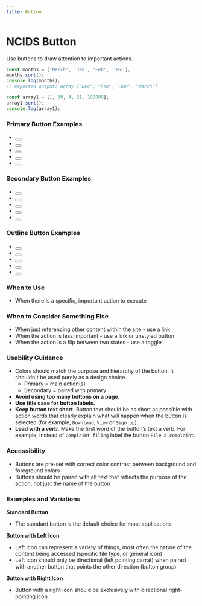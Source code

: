 ```yaml
---
title: Button
---
```



# NCIDS Button

Use buttons to draw attention to important actions.
```js
const months = ['March', 'Jan', 'Feb', 'Dec'];
months.sort();
console.log(months);
// expected output: Array ["Dec", "Feb", "Jan", "March"]

const array1 = [1, 30, 4, 21, 100000];
array1.sort();
console.log(array1);
```

  <div>
    <h3>Primary Button Examples</h3>
    <ul class="button-group">
      <li><Button label="default" classes="usa-button--primary"/></li>
      <li><Button label="hover" classes="usa-button--primary usa-button--hover"/></li>
      <li><Button label="focused" classes="usa-button--primary usa-focus"/></li>
      <li><Button label="active" classes="usa-button--primary usa-button--active"/></li>
      <li><Button label="disabled" disabled classes="usa-button--primary"/></li>
    </ul>
    <h3>Secondary Button Examples</h3>
    <ul class="button-group">
      <li><Button label="default" classes="usa-button--secondary"/></li>
      <li><Button label="hover" classes="usa-button--secondary usa-button--hover"/></li>
      <li><Button label="focused" classes="usa-button--secondary usa-focus"/></li>
      <li><Button label="active" classes="usa-button--secondary usa-button--active"/></li>
      <li><Button label="disabled" disabled classes="usa-button--secondary"/></li>
    </ul>
    <h3>Outline Button Examples</h3>
    <ul class="button-group">
      <li><Button label="default" classes="usa-button--outline"/></li>
      <li><Button label="hover" classes="usa-button--outline usa-button--hover"/></li>
      <li><Button label="focused" classes="usa-button--outline usa-focus"/></li>
      <li><Button label="active" classes="usa-button--outline usa-button--active"/></li>
      <li><Button label="disabled" disabled classes="usa-button--outline"/></li>
    </ul>
  </div>

### When to Use

- When there is a specific, important action to execute

### When to Consider Something Else

- When just referencing other content within the site - use a link
- When the action is less important - use a link or unstyled button
- When the action is a flip between two states - use a toggle

### Usability Guidance

- Colors should match the purpose and hierarchy of the button. It shouldn't be used purely as a design choice.
    - Primary = main action(s)
    - Secondary = paired with primary
- **Avoid using too many buttons on a page.**
- **Use title case for button labels.**
- **Keep button text short.** Button text should be as short as possible with action words that clearly explain what will happen when the button is selected (for example, `Download`, `View` or `Sign up`).
- **Lead with a verb.** Make the first word of the button’s text a verb. For example, instead of `Complaint filing` label the button `File a complaint`.

### Accessibility

- Buttons are pre-set with correct color contrast between background and foreground colors
- Buttons should be paired with alt text that reflects the purpose of the action, not just the name of the button

### Examples and Variations

**Standard Button**

- The standard button is the default choice for most applications

**Button with Left Icon**

- Left icon can represent a variety of things, most often the nature of the content being accessed (specific file type, or general icon)
- Left icon should only be directional (left pointing carrat) when paired with another button that points the other direction (button group)

**Button with Right Icon**

- Button with a right icon should be exclusively with directional right-pointing icon

